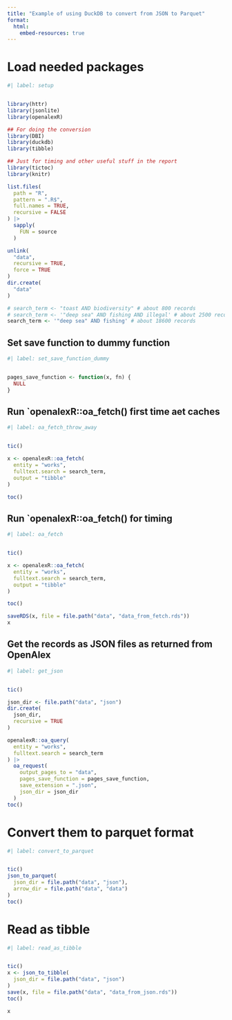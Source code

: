 ```yaml
---
title: "Example of using DuckDB to convert from JSON to Parquet"
format:
  html:
    embed-resources: true
---
```


# Load needed packages
```r
#| label: setup


library(httr)
library(jsonlite)
library(openalexR)

## For doing the conversion
library(DBI)
library(duckdb)
library(tibble)

## Just for timing and other useful stuff in the report
library(tictoc)
library(knitr)

list.files(
  path = "R",
  pattern = ".R$",
  full.names = TRUE,
  recursive = FALSE
) |>
  sapply(
    FUN = source
  )

unlink(
  "data",
  recursive = TRUE,
  force = TRUE
)
dir.create(
  "data"
)

# search_term <- "toast AND biodiversity" # about 800 records
# search_term <- '"deep sea" AND fishing AND illegal' # about 2500 records
search_term <- '"deep sea" AND fishing' # about 18600 records
```

## Set save function to dummy function
```r
#| label: set_save_function_dummy


pages_save_function <- function(x, fn) {
  NULL
}
```


## Run `openalexR::oa_fetch() first time aet caches
```r
#| label: oa_fetch_throw_away


tic()

x <- openalexR::oa_fetch(
  entity = "works",
  fulltext.search = search_term,
  output = "tibble"
)

toc()
```

## Run `openalexR::oa_fetch() for timing
```r
#| label: oa_fetch


tic()

x <- openalexR::oa_fetch(
  entity = "works",
  fulltext.search = search_term,
  output = "tibble"
)

toc()

saveRDS(x, file = file.path("data", "data_from_fetch.rds"))
x
```

## Get the records as JSON files as returned from OpenAlex
```r
#| label: get_json


tic()

json_dir <- file.path("data", "json")
dir.create(
  json_dir,
  recursive = TRUE
)

openalexR::oa_query(
  entity = "works",
  fulltext.search = search_term
) |>
  oa_request(
    output_pages_to = "data",
    pages_save_function = pages_save_function,
    save_extension = ".json",
    json_dir = json_dir
  )
toc()
```

# Convert them to parquet format
```r
#| label: convert_to_parquet


tic()
json_to_parquet(
  json_dir = file.path("data", "json"),
  arrow_dir = file.path("data", "data")
)
toc()
```


# Read as tibble
```r
#| label: read_as_tibble


tic()
x <- json_to_tibble(
  json_dir = file.path("data", "json")
)
save(x, file = file.path("data", "data_from_json.rds"))
toc()

x
```